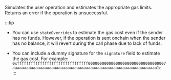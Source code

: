 
Simulates the user operation and estimates the appropriate gas limits. Returns an error if the operation
is unsuccessful. <CreditCost network="bundler" method="eth_estimateUserOperationGas" />

:::tip
- You can use `stateOverrides` to estimate the gas cost even if the sender has no funds.
    However, if the operation is sent onchain when the sender has no balance, it will revert during
    the call phase due to lack of funds.

- You can include a dummy signature for the `signature` field to estimate the gas cost. For example:
    `0xfffffffffffffffffffffffffffffff0000000000000000000000000000000007aaaaaaaaaaaaaaaaaaaaaaaaaaaaaaaaaaaaaaaaaaaaaaaaaaaaaaaaaaaaaaa1c`
:::
